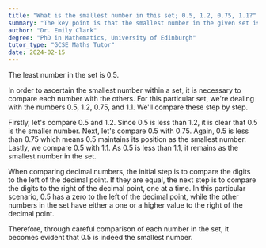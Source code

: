 ```yaml
---
title: "What is the smallest number in this set; 0.5, 1.2, 0.75, 1.1?"
summary: "The key point is that the smallest number in the given set is 0.5."
author: "Dr. Emily Clark"
degree: "PhD in Mathematics, University of Edinburgh"
tutor_type: "GCSE Maths Tutor"
date: 2024-02-15
---
```


The least number in the set is $0.5$.

In order to ascertain the smallest number within a set, it is necessary to compare each number with the others. For this particular set, we're dealing with the numbers $0.5$, $1.2$, $0.75$, and $1.1$. We'll compare these step by step.

Firstly, let's compare $0.5$ and $1.2$. Since $0.5$ is less than $1.2$, it is clear that $0.5$ is the smaller number. Next, let's compare $0.5$ with $0.75$. Again, $0.5$ is less than $0.75$ which means $0.5$ maintains its position as the smallest number. Lastly, we compare $0.5$ with $1.1$. As $0.5$ is less than $1.1$, it remains as the smallest number in the set.

When comparing decimal numbers, the initial step is to compare the digits to the left of the decimal point. If they are equal, the next step is to compare the digits to the right of the decimal point, one at a time. In this particular scenario, $0.5$ has a zero to the left of the decimal point, while the other numbers in the set have either a one or a higher value to the right of the decimal point.

Therefore, through careful comparison of each number in the set, it becomes evident that $0.5$ is indeed the smallest number.
    
